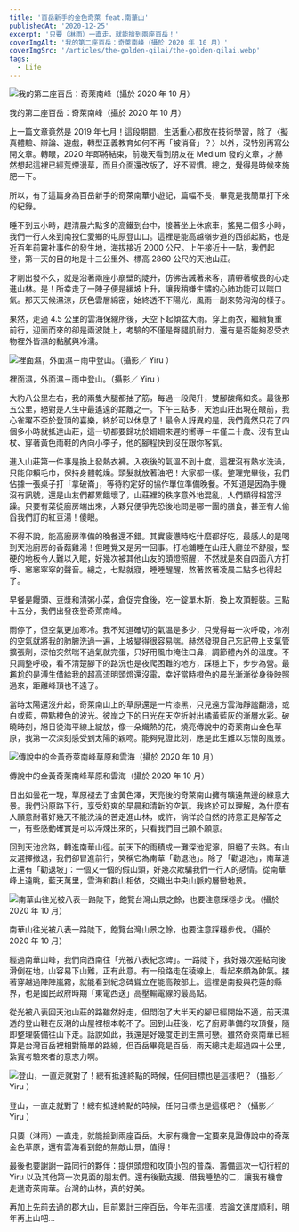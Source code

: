 ```yaml
---
title: '百岳新手的金色奇萊 feat.南華山'
publishedAt: '2020-12-25'
excerpt: '只要（淋雨）一直走，就能撿到兩座百岳！'
coverImgAlt: '我的第二座百岳：奇萊南峰（攝於 2020 年 10 月）'
coverImgSrc: '/articles/the-golden-qilai/the-golden-qilai.webp'
tags:
  - Life
---
```


![我的第二座百岳：奇萊南峰（攝於 2020 年 10 月）](/articles/the-golden-qilai/the-golden-qilai.webp)

<figcaption>我的第二座百岳：奇萊南峰（攝於 2020 年 10 月）</figcaption>

上一篇文章竟然是 2019 年七月！這段期間，生活重心都放在技術學習，除了〈擬真體驗、辯論、遊戲，轉型正義教育如何不再「被消音」？〉以外，沒特別再寫公開文章。轉眼，2020 年即將結束，前幾天看到朋友在 Medium 發的文章，才赫然想起這裡已經荒煙漫草，而且介面還改版了，好不習慣。總之，覺得是時候來施肥一下。

所以，有了這篇身為百岳新手的奇萊南華小遊記，篇幅不長，畢竟是我簡單打下來的紀錄。

睡不到五小時，趕清晨六點多的高鐵到台中，接著坐上休旅車，搖晃二個多小時，我們一行人來到南投仁愛鄉的屯原登山口。這裡是能高越嶺步道的西部起點，也是近百年前霧社事件的發生地，海拔接近 2000 公尺。上午接近十一點，我們起登，第一天的目的地是十三公里外、標高 2860 公尺的天池山莊。

才剛出發不久，就是沿著兩座小崩壁的陡升，仿佛告誡著來客，請帶著敬畏的心走進山林。是！所幸走了一陣子便是緩坡上升，讓我稍嫌生鏽的心肺功能可以喘口氣。那天天候濕涼，灰色雲層綿密，始終透不下陽光，風雨一副來勢洶洶的樣子。

果然，走過 4.5 公里的雲海保線所後，天空下起傾盆大雨。穿上雨衣，繼續負重前行，迎面而來的卻是兩波陡上，考驗的不僅是臀腿肌耐力，還有是否能夠忍受衣物裡外皆濕的黏膩與冷濡。

![裡面濕，外面濕－雨中登山。（攝影／ Yiru ）](/articles/the-golden-qilai/elevation-2360m.webp)

<figcaption>裡面濕，外面濕－雨中登山。（攝影／ Yiru ）</figcaption>

大約八公里左右，我的兩隻大腿都抽了筋，每過一段爬升，雙腳酸痛如炙。最後那五公里，絕對是人生中最遙遠的距離之一。下午三點多，天池山莊出現在眼前，我心雀躍不亞於登頂的喜樂，終於可以休息了！最令人訝異的是，我們竟然只花了四個多小時就抵達山莊，這一切都要歸功於姍姍來遲的嚮導－年僅二十歲、沒有登山杖、穿著黃色雨鞋的內向小李子，他的腳程快到沒在跟你客氣。

進入山莊第一件事是換上發熱衣褲。入夜後的氣溫不到十度，這裡沒有熱水洗澡，只能仰賴毛巾，保持身體乾燥。頭髮就放著油吧！大家都一樣。整理完畢後，我們佔據一張桌子打「拿破崙」，等待約定好的協作單位準備晚餐。不知道是因為手機沒有訊號，還是山友們都累餓壞了，山莊裡的秩序意外地混亂，人們顯得相當浮躁。只要有菜從廚房端出來，大夥兒便爭先恐後地問是哪一團的膳食，甚至有人偷舀我們訂的紅豆湯！傻眼。

不得不說，能高廚房準備的晚餐還不錯。其實疲憊時吃什麼都好吃，最感人的是喝到天池廚房的香菇雞湯！但睡覺又是另一回事。打地鋪睡在山莊大廳並不舒服，堅硬的地板令人難以入眠，好幾次被其他山友的頭燈照醒，不然就是來自四面八方打呼、窸窸窣窣的聲音。總之，七點就寢，睡睡醒醒，熬著熬著凌晨二點多也得起了。

早餐是饅頭、豆漿和清粥小菜，倉促完食後，吃一錠單木斯，換上攻頂輕裝。三點十五分，我們出發夜登奇萊南峰。

雨停了，但空氣更加寒冷。我不知道確切的氣溫是多少，只覺得每一次呼吸，冷冽的空氣就將我的肺腑洗過一遍，上坡變得很容易喘。赫然發現自己忘記帶上支氣管擴張劑，深怕突然喘不過氣就完蛋，只好用風巾掩住口鼻，調節體內外的溫度。不只調整呼吸，看不清楚腳下的路況也是夜爬困難的地方，踩穩上下，步步為營。最尷尬的是溥生借給我的超高流明頭燈還沒電，幸好當時橙色的晨光漸漸從身後映照過來，距離峰頂也不遠了。

當時太陽還沒升起，奇萊南山上的草原還是一片漆黑，只見遠方雲海靜謐翻湧，或白或藍，帶點橙色的波光。彼岸之下的日光在天空折射出橘黃藍灰的漸層水彩。破曉時刻，旭日從海平線上綻放，像一朵熾熱的花，燒亮傳說中的奇萊南山金色草原，我第一次深刻感受到太陽的親吻。能夠見證此刻，應是此生難以忘懷的風景。


![傳說中的金黃奇萊南峰草原和雲海（攝於 2020 年 10 月）](/articles/the-golden-qilai/the-sunrise-at-qilai-summit.webp)

<figcaption>傳說中的金黃奇萊南峰草原和雲海（攝於 2020 年 10 月）</figcaption>

日出如曇花一現，草原褪去了金黃色澤，天亮後的奇萊南山擁有曠遠無邊的綠意大景。我們沿原路下行，享受舒爽的早晨和清新的空氣。我終於可以理解，為什麼有人願意耐著好幾天不能洗澡的苦走進山林，或許，徜徉於自然的詩意正是解答之一，有些感動確實是可以淬煉出來的，只看我們自己願不願意。

回到天池岔路，轉進南華山徑。前天下的雨積成一灘深池泥濘，阻絕了去路。有山友選擇撤退，我們卻冒進前行，笑稱它為南華「勸退池」。除了「勸退池」，南華道上還有「勸退坡」：一個又一個的假山頭，好幾次欺騙我們一行人的感情。從南華峰上遠眺，藍天萬里，雲海和群山相依，交織出中央山脈的層巒地景。

![南華山往光被八表一路陡下，飽覽台灣山景之餘，也要注意踩穩步伐。（攝於 2020 年 10 月）](/articles/the-golden-qilai/qilai-mountain-view.webp)

<figcaption>南華山往光被八表一路陡下，飽覽台灣山景之餘，也要注意踩穩步伐。（攝於 2020 年 10 月）</figcaption>

經過南華山峰，我們向西南往「光被八表紀念碑」。一路陡下，我好幾次差點向後滑倒在地，山容易下山難，正有此意。有一段路走在稜線上，看起來頗為帥氣。接著穿越過陣陣嵐霧，就能看到紀念碑聳立在能高鞍部上。這裡是南投與花蓮的縣界，也是國民政府時期「東電西送」高壓輸電線的最高點。

從光被八表回天池山莊的路雖然好走，但悶泡了大半天的腳已經開始不適，前天濕透的登山鞋在反潮的山屋裡根本乾不了。回到山莊後，吃了廚房準備的攻頂餐，隨即整理裝備往山下走。話說如此，我還是好幾度走到生無可戀。雖然奇萊南華已經算是台灣百岳裡相對簡單的路線，但百岳畢竟是百岳，兩天總共走超過四十公里，紮實考驗來者的意志力啊。

![登山，一直走就對了！總有抵達終點的時候，任何目標也是這樣吧？（攝影／ Yiru ）](/articles/the-golden-qilai/walking-in-qilai.webp)

<figcaption>登山，一直走就對了！總有抵達終點的時候，任何目標也是這樣吧？（攝影／ Yiru ）</figcaption>

只要（淋雨）一直走，就能撿到兩座百岳。大家有機會一定要來見證傳說中的奇萊金色草原，還有雲海看到飽的無敵山景，值得！

最後也要謝謝一路同行的夥伴：提供頭燈和攻頂小包的普森、籌備這次一切行程的 Yiru 以及其他第一次見面的朋友們。還有後勤支援、借我睡墊的ㄈ，讓我有機會走進奇萊南華。台灣的山林，真的好美。

再加上先前去過的郡大山，目前累計三座百岳，今年先這樣，若論文進度順利，明年再上山吧…

